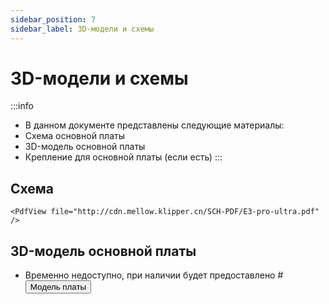 ```yaml
---
sidebar_position: 7
sidebar_label: 3D-модели и схемы
---
```




# 3D-модели и схемы


:::info
* В данном документе представлены следующие материалы:
* Схема основной платы
* 3D-модель основной платы
* Крепление для основной платы (если есть)
:::

## Схема

    <PdfView file="http://cdn.mellow.klipper.cn/SCH-PDF/E3-pro-ultra.pdf" />


## 3D-модель основной платы
* Временно недоступно, при наличии будет предоставлено
    #<Button variant="contained" disableElevation href="https://cdn.mellow.klipper.cn/STEP/FLY-E3PRO.step">Модель платы</Button>
